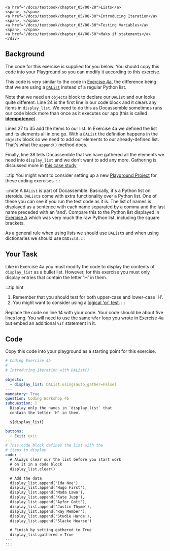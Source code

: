 
    <a href="/docs/textbook/chapter_05/00-20">Lists</a>
    <span>, </span>
    <a href="/docs/textbook/chapter_05/00-30">Introducing Iteration</a>
    <span>, </span>
    <a href="/docs/textbook/chapter_03/00-30">Testing Variables</a>
    <span>, </span>
    <a href="/docs/textbook/chapter_04/00-50">Mako if statements</a>
    </div>

## Background
The code for this exercise is supplied for you below.  You should copy this code into your Playground
so you can modify it according to this exercise.

This code is very similar to the code in [Exercise 4a](../cw4a), the difference being
that we are using a [`DAList`](https://docassemble.org/docs/objects.html#DAList) instead of
a regular Python list.

Note that we need an `objects` block to declare our `DAList` and our <DisplayGlossaryItem item='codeblock' />
looks quite different.  Line 24 is the first line in our code block and it clears any items in `display_list`.
We need to do this as Docassemble sometimes runs our code block more than once as it executes our app
(this is called [**idempotence**](/docs/textbook/chapter_03/00-40#idempotence)).

Lines 27 to 35 add the items to our list.  In Exercise 4a we defined the list and its elements all in one
go.  With a `DAList` the definition happens in the `objects` block so we need to add our elements to our
already-defined list.  That's what the `append()` method does.

Finally, line 38 tells Docassemble that we have gathered all the elements we need into `display_list`
and we don't want to add any more.  Gathering is discussed more in [this case study](/docs/textbook/chapter_06/filtering/00-50#bringing-it-all-together)

:::tip
You might want to consider setting up a new
[Playground Project](/docs/textbook/chapter_01/00-30#1-navbar-and-playground-menu)
for these coding exercises.
:::

:::note
A `DAList` is part of Docassemble.  Basically, it's a Python list on steroids.
`DAList`s come with extra functionality over a Python list.  One of these you can see
if you run the test code as it is.  The list of names is displayed as a sentence with each
name separated by a comma and the last name preceded with an 'and'.  Compare this to
the Python list displayed in [Exercise A](../cw4a) which was very much the raw Python
list, including the square brackets.

As a general rule when using lists we should use `DAList`s and when using dictionaries
we should use `DADict`s.
:::

## Your Task
Like in Exercise 4a you must modify the code to display the contents of `display_list` as
a bullet list.  However, for this exercise you must only display entries that contain the 
letter 'H' in them.

:::tip hint
1. Remember that you should test for both upper-case and lower-case 'H'.
1. You might want to consider using a [logical 'or' test](/docs/textbook/chapter_04/00-60).
:::

Replace the code on line 14 with your code.  Your code should be about five lines long. You will
need to use the same `%for` loop you wrote in Exercise 4a but embed an additional `%if` statement
in it.

## Code
Copy this code into your playground as a starting point for this exercise.

```yml showLineNumbers
# Coding Exercise 4b
#
# Introducing Iteration with DAList()
---
objects:
  - display_list: DAList.using(auto_gather=False)
---
mandatory: True
question: Coding Workshop 4b
subquestion: |
  Display only the names in `display_list` that
  contain the letter 'H' in them.

  ${display_list}

buttons:
  - Exit: exit
---
# This code block defines the list with the 
# items to display
code: |
  # Always clear our the list before you start work
  # on it in a code block
  display_list.clear()

  # Add the data
  display_list.append('Ida Noe')
  display_list.append('Hugo First'),
  display_list.append('Moda Lawn'),
  display_list.append('Kate Jupp'),
  display_list.append('Ayfor Gott'),
  display_list.append('Justin Thyme'),
  display_list.append('Ray Member'),
  display_list.append('Studie Harde'),
  display_list.append('Slacke Hearse')

  # Finish by setting gathered to True
  display_list.gathered = True
---
:::